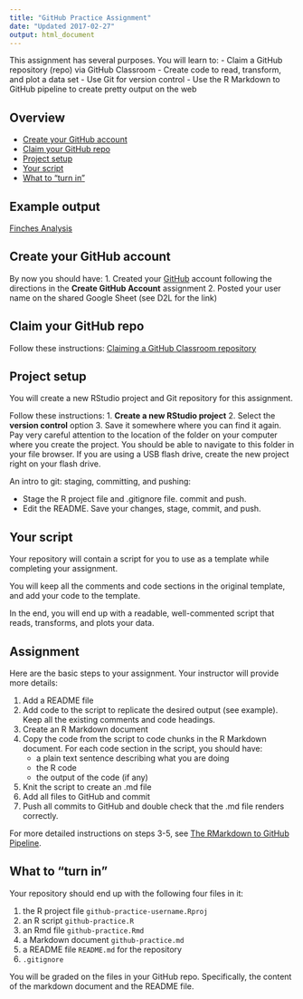 ```yaml
---
title: "GitHub Practice Assignment"
date: "Updated 2017-02-27"
output: html_document
---
```


This assignment has several purposes. You will learn to:
- Claim a GitHub repository (repo) via GitHub Classroom
- Create code to read, transform, and plot a data set
- Use Git for version control
- Use the R Markdown to GitHub pipeline to create pretty output on the web

## Overview

- [Create your GitHub account]
- [Claim your GitHub repo]
- [Project setup]
- [Your script]
- [What to "turn in"]

## Example output

[Finches Analysis](finches_analysis.html)

## Create your GitHub account

By now you should have:
1. Created your [GitHub](https://github.com/) account following the directions in the **Create GitHub Account** assignment
2. Posted your user name on the shared Google Sheet (see D2L for the link)

## Claim your GitHub repo

Follow these instructions: [Claiming a GitHub Classroom repository](claim_repo.html)

## Project setup

You will create a new RStudio project and Git repository for this assignment.

Follow these instructions:
1. **Create a new RStudio project**
2. Select the **version control** option
3. Save it somewhere where you can find it again. Pay very careful attention to the location of the folder on your computer where you create the project. You should be able to navigate to this folder in your file browser. If you are using a USB flash drive, create the new project right on your flash drive.

An intro to git: staging, committing, and pushing:

- Stage the R project file and .gitignore file. commit and push.
- Edit the README. Save your changes, stage, commit, and push.

## Your script

Your repository will contain a script for you to use as a template while completing your assignment.

You will keep all the comments and code sections in the original template, and add your code to the template.

In the end, you will end up with a readable, well-commented script that reads, transforms, and plots your data.

## Assignment

Here are the basic steps to your assignment. Your instructor will provide more details:

1. Add a README file
2. Add code to the script to replicate the desired output (see example). Keep all the existing comments and code headings.
3. Create an R Markdown document
4. Copy the code from the script to code chunks in the R Markdown document. For each code section in the script, you should have:
    - a plain text sentence describing what you are doing
    - the R code
    - the output of the code (if any)
5. Knit the script to create an .md file
6. Add all files to GitHub and commit
7. Push all commits to GitHub and double check that the .md file renders correctly.

For more detailed instructions on steps 3-5, see [The RMarkdown to GitHub Pipeline](rmd_pipeline.html).

## What to "turn in"

Your repository should end up with the following four files in it:

1. the R project file `github-practice-username.Rproj`
2. an R script `github-practice.R`
3. an Rmd file `github-practice.Rmd`
3. a Markdown document `github-practice.md`
4. a README file `README.md` for the repository
5. `.gitignore`

You will be graded on the files in your GitHub repo. Specifically, the content of the markdown document and the README file.